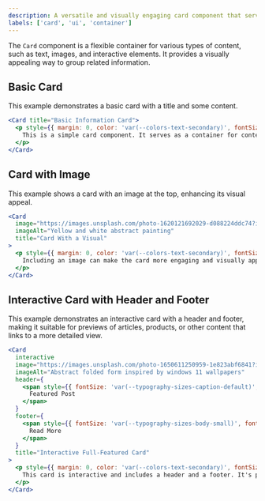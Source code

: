 ```yaml
---
description: A versatile and visually engaging card component that serves as a flexible container for various content types.
labels: ['card', 'ui', 'container']
---
```


The `Card` component is a flexible container for various types of content, such as text, images, and interactive elements. It provides a visually appealing way to group related information.

## Basic Card

This example demonstrates a basic card with a title and some content.

```jsx
<Card title="Basic Information Card">
  <p style={{ margin: 0, color: 'var(--colors-text-secondary)', fontSize: 'var(--typography-sizes-body-default)' }}>
    This is a simple card component. It serves as a container for content, featuring a title and a body section. Use it to display concise pieces of information.
  </p>
</Card>
```
## Card with Image
This example shows a card with an image at the top, enhancing its visual appeal.
```jsx
<Card
  image="https://images.unsplash.com/photo-1620121692029-d088224ddc74?ixid=M3w3MDc2NDF8MHwxfHNlYXJjaHwxfHxhYnN0cmFjdCUyMGJsdWUlMjB0ZWNoJTIwYmFja2dyb3VuZHxlbnwxfDB8fGJsdWV8MTc1Nzg0NzQ4OXww&ixlib=rb-4.1.0"
  imageAlt="Yellow and white abstract painting"
  title="Card With a Visual"
>
  <p style={{ margin: 0, color: 'var(--colors-text-secondary)', fontSize: 'var(--typography-sizes-body-default)' }}>
    Including an image can make the card more engaging and visually appealing. The image is displayed at the top of the card.
  </p>
</Card>
```
## Interactive Card with Header and Footer
This example demonstrates an interactive card with a header and footer, making it suitable for previews of articles, products, or other content that links to a more detailed view.
```jsx
<Card
  interactive
  image="https://images.unsplash.com/photo-1650611250959-1e823abf6841?ixid=M3w3MDc2NDF8MHwxfHNlYXJjaHw3fHxhYnN0cmFjdCUyMGJsdWUlMjB0ZWNoJTIwYmFja2dyb3VuZHxlbnwxfDB8fGJsdWV8MTc1Nzg0NzQ4OXww&ixlib=rb-4.1.0"
  imageAlt="Abstract folded form inspired by windows 11 wallpapers"
  header={
    <span style={{ fontSize: 'var(--typography-sizes-caption-default)', color: 'var(--colors-text-secondary)' }}>
      Featured Post
    </span>
  }
  footer={
    <span style={{ fontSize: 'var(--typography-sizes-body-small)', fontWeight: 'var(--typography-font-weight-semi-bold)', color: 'var(--colors-primary-default)' }}>
      Read More
    </span>
  }
  title="Interactive Full-Featured Card"
>
  <p style={{ margin: 0, color: 'var(--colors-text-secondary)', fontSize: 'var(--typography-sizes-body-default)' }}>
    This card is interactive and includes a header and a footer. It's perfect for previews of articles, products, or any content that links to a more detailed view.
  </p>
</Card>